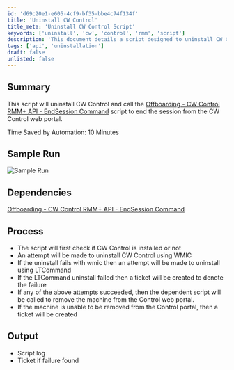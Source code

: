 ```yaml
---
id: 'd69c20e1-e605-4cf9-bf35-bbe4c74f134f'
title: 'Uninstall CW Control'
title_meta: 'Uninstall CW Control Script'
keywords: ['uninstall', 'cw', 'control', 'rmm', 'script']
description: 'This document details a script designed to uninstall CW Control and utilize the Offboarding - CW Control RMM+ API - EndSession Command to terminate the session from the CW Control web portal, saving approximately 10 minutes through automation.'
tags: ['api', 'uninstallation']
draft: false
unlisted: false
---
```

## Summary

This script will uninstall CW Control and call the [Offboarding - CW Control RMM+ API - EndSession Command](https://proval.itglue.com/DOC-5078775-7721259) script to end the session from the CW Control web portal.

Time Saved by Automation: 10 Minutes

## Sample Run

![Sample Run](../../../static/img/CW-Control---Uninstall-and-Remove-from-Control-Web-Portal/image_1.png)

## Dependencies

[Offboarding - CW Control RMM+ API - EndSession Command](https://proval.itglue.com/DOC-5078775-7721259)

## Process

- The script will first check if CW Control is installed or not
- An attempt will be made to uninstall CW Control using WMIC
- If the uninstall fails with wmic then an attempt will be made to uninstall using LTCommand
- If the LTCommand uninstall failed then a ticket will be created to denote the failure
- If any of the above attempts succeeded, then the dependent script will be called to remove the machine from the Control web portal.
- If the machine is unable to be removed from the Control portal, then a ticket will be created

## Output

- Script log
- Ticket if failure found











